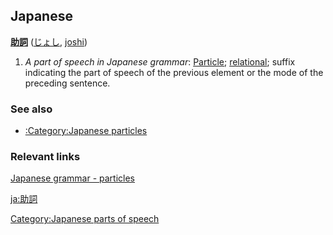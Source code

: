 == Japanese ==
'''[[助]][[詞]]''' ([[じょし]], [[joshi]])

# ''A part of speech in Japanese grammar'': [[Particle]]; [[relational]]; suffix indicating the part of speech of the previous element or the mode of the preceding sentence.  

=== See also ===
*[[:Category:Japanese particles]]

=== Relevant links ===
[[Wikipedia: Japanese_grammar#Particles|Japanese grammar - particles]]

[[Category:Japanese parts of speech]]

[[ja:助詞]]